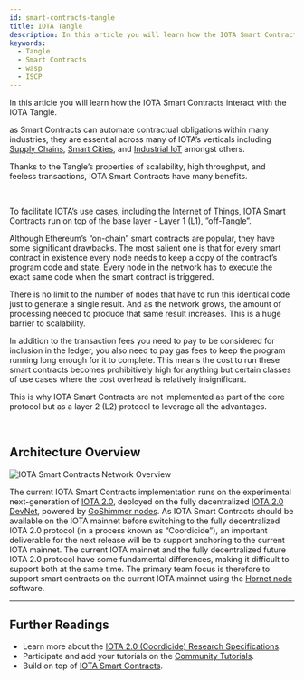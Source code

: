 ```yaml
---
id: smart-contracts-tangle
title: IOTA Tangle
description: In this article you will learn how the IOTA Smart Contracts interact with the IOTA Tangle.
keywords:
  - Tangle
  - Smart Contracts
  - wasp
  - ISCP
---
```



In this article you will learn how the IOTA Smart Contracts interact with the IOTA Tangle.

as Smart Contracts can automate contractual obligations within many industries, they are essential across many of IOTA’s verticals including [Supply Chains](https://www.iota.org/solutions/global-trade-and-supply-chains), [Smart Cities](https://www.iota.org/solutions/smart-city), and [Industrial IoT](https://www.iota.org/solutions/industrial-iot) amongst others.

Thanks to the Tangle’s properties of scalability, high throughput, and feeless transactions, IOTA Smart Contracts have many benefits.

<ReactPlayer
  playing
  muted
  url='https://files.iota.org/media/PiD020_sfx_LowRez.mp4'
  width='100%'
/>

<br />

To facilitate IOTA’s use cases, including the Internet of Things, IOTA Smart Contracts run on top of the base layer - Layer 1 (L1), ”off-Tangle”.

Although Ethereum’s “on-chain” smart contracts are popular, they have some significant drawbacks. The most salient one is that for every smart contract in existence every node needs to keep a copy of the contract’s program code and state. Every node in the network has to execute the exact same code when the smart contract is triggered.

There is no limit to the number of nodes that have to run this identical code just to generate a single result. And as the network grows, the amount of processing needed to produce that same result increases. This is a huge barrier to scalability.

In addition to the transaction fees you need to pay to be considered for inclusion in the ledger, you also need to pay gas fees to keep the program running long enough for it to complete. This means the cost to run these smart contracts becomes prohibitively high for anything but certain classes of use cases where the cost overhead is relatively insignificant.

This is why IOTA Smart Contracts are not implemented as part of the core protocol but as a layer 2 (L2) protocol to leverage all the advantages.

<ReactPlayer
  playing
  muted
  url='https://files.iota.org/media/Pid022_sfx_LowRez.mp4'
  width='100%'
/>

<br />

## Architecture Overview

![IOTA Smart Contracts Network Overview](/img/learn/sc_overview.png)

The current IOTA Smart Contracts implementation runs on the experimental next-generation of [IOTA 2.0](https://v2.iota.org/), deployed on the fully decentralized [IOTA 2.0 DevNet](https://v2.iota.org/visualizer), powered by [GoShimmer nodes](/goshimmer/welcome). As IOTA Smart Contracts should be available on the IOTA mainnet before switching to the fully decentralized IOTA 2.0 protocol (in a process known as “Coordicide”), an important deliverable for the next release will be to support anchoring to the current IOTA mainnet. The current IOTA mainnet and the fully decentralized future IOTA 2.0 protocol have some fundamental differences, making it difficult to support both at the same time. The primary team focus is therefore to support smart contracts on the current IOTA mainnet using the [Hornet node](/hornet/welcome) software.

---

## Further Readings​​

- Learn more about the [IOTA 2.0 (Coordicide) Research Specifications](/IOTA-2.0-Research-Specifications/Preface).
- Participate and add your tutorials on the [Community Tutorials](./community-tutorials.md).
- Build on top of [IOTA Smart Contracts](/smart-contracts/overview).
